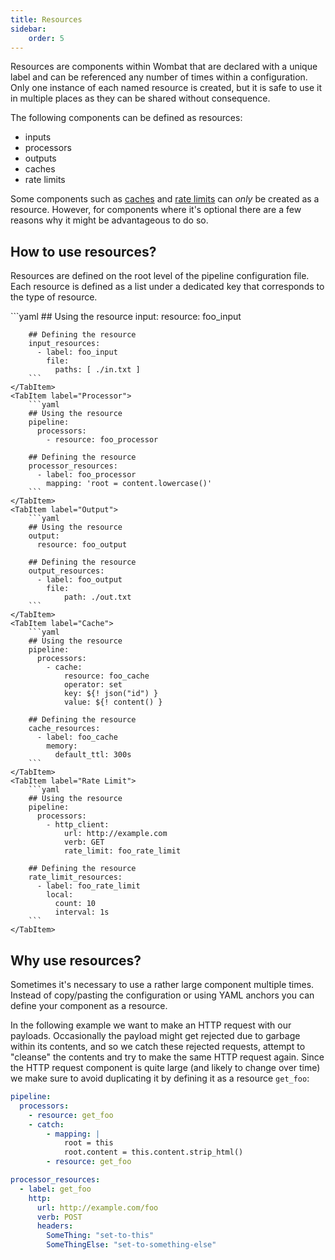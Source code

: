 ```yaml
---
title: Resources
sidebar:
    order: 5
---
```


Resources are components within Wombat that are declared with a unique label and can be referenced any number of times
within a configuration. Only one instance of each named resource is created, but it is safe to use it in multiple places
as they can be shared without consequence.

The following components can be defined as resources:

- inputs
- processors
- outputs
- caches
- rate limits

Some components such as [caches](/pipelines/build/cache) and [rate limits](/pipelines/build/rate_limit) can _only_ be
created as a resource. However, for components where it's optional there are a few reasons why it might be
advantageous to do so.

## How to use resources?
Resources are defined on the root level of the pipeline configuration file. Each resource is defined as a list under
a dedicated key that corresponds to the type of resource.

<Tabs>
    <TabItem label="Input">
        ```yaml
        ## Using the resource
        input:
          resource: foo_input

        ## Defining the resource
        input_resources:
          - label: foo_input
            file:
              paths: [ ./in.txt ]
        ```
    </TabItem>
    <TabItem label="Processor">
        ```yaml
        ## Using the resource
        pipeline:
          processors:
            - resource: foo_processor

        ## Defining the resource
        processor_resources:
          - label: foo_processor
            mapping: 'root = content.lowercase()'
        ```
    </TabItem>
    <TabItem label="Output">
        ```yaml
        ## Using the resource
        output:
          resource: foo_output

        ## Defining the resource
        output_resources:
          - label: foo_output
            file:
                path: ./out.txt
        ```
    </TabItem>
    <TabItem label="Cache">
        ```yaml
        ## Using the resource
        pipeline:
          processors:
            - cache:
                resource: foo_cache
                operator: set
                key: ${! json("id") }
                value: ${! content() }

        ## Defining the resource
        cache_resources:
          - label: foo_cache
            memory:
              default_ttl: 300s
        ```
    </TabItem>
    <TabItem label="Rate Limit">
        ```yaml
        ## Using the resource
        pipeline:
          processors:
            - http_client:
                url: http://example.com
                verb: GET
                rate_limit: foo_rate_limit

        ## Defining the resource
        rate_limit_resources:
          - label: foo_rate_limit
            local:
              count: 10
              interval: 1s
        ```
    </TabItem>
</Tabs>

## Why use resources?
Sometimes it's necessary to use a rather large component multiple times. Instead of copy/pasting the configuration or
using YAML anchors you can define your component as a resource.

In the following example we want to make an HTTP request with our payloads. Occasionally the payload might get rejected
due to garbage within its contents, and so we catch these rejected requests, attempt to "cleanse" the contents and try
to make the same HTTP request again. Since the HTTP request component is quite large (and likely to change over time) we
make sure to avoid duplicating it by defining it as a resource `get_foo`:

```yaml
pipeline:
  processors:
    - resource: get_foo
    - catch:
        - mapping: |
            root = this
            root.content = this.content.strip_html()
        - resource: get_foo

processor_resources:
  - label: get_foo
    http:
      url: http://example.com/foo
      verb: POST
      headers:
        SomeThing: "set-to-this"
        SomeThingElse: "set-to-something-else"
```